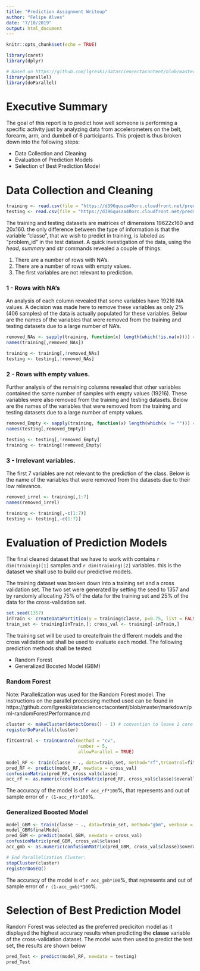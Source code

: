 ```yaml
---
title: "Prediction Assignment Writeup"
author: "Felipe Alves"
date: "7/10/2019"
output: html_document
---
```


```r
knitr::opts_chunk$set(echo = TRUE)
```

```r
library(caret)
library(dplyr)

# Based on https://github.com/lgreski/datasciencectacontent/blob/master/markdown/pml-randomForestPerformance.md
library(parallel)
library(doParallel)
```

# Executive Summary

The goal of this report is to predict how well someone is performing a specific activity just by analyzing data from accelerometers on the belt, forearm, arm, and dumbell of 6 participants. This project is thus broken down into the following steps:

* Data Collection and Cleaning
* Evaluation of Prediction Models
* Selection of Best Prediction Model

# Data Collection and Cleaning

```r
training <- read.csv(file = "https://d396qusza40orc.cloudfront.net/predmachlearn/pml-training.csv",header = TRUE,sep = ",")
testing <- read.csv(file = "https://d396qusza40orc.cloudfront.net/predmachlearn/pml-testing.csv",header = TRUE,sep = ",")
```

The training and testing datasets are matrices of dimensions 19622x160 and 20x160. the only difference between the type of information is that the variable "classe", that we wish to predict in training, is labeled as "problem_id" in the test dataset.
A quick investigation of the data, using the *head*, *summary* and *str* commands revealed a couple of things:

1. There are a number of rows with NA's.
2. There are a number of rows with empty values.
3. The first variables are not relevant to prediction.

### 1 - Rows with NA's
An analysis of each column revealed that some variables have 19216 NA values. A decision was made here to remove these variables as only 2% (406 samples) of the data is actually populated for these variables.
Below are the names of the variables that were removed from the training and testing datasets due to a large number of NA's.
```r
removed_NAs <- sapply(training, function(x) length(which(!is.na(x)))) == 406
names(training[,removed_NAs])

training <- training[,!removed_NAs]
testing <- testing[,!removed_NAs]
```

### 2 - Rows with empty values.
Further analysis of the remaining columns revealed that other variables contained the same number of samples with empty values (19216). These variables were also removed from the training and testing datasets.
Below are the names of the variables that were removed from the training and testing datasets due to a large number of empty values.
```r
removed_Empty <- sapply(training, function(x) length(which(x != ""))) == 406
names(testing[,removed_Empty])

testing <- testing[,!removed_Empty]
training <- training[!removed_Empty]
```
### 3 - Irrelevant variables.
The first 7 variables are not relevant to the prediction of the class.
Below is the name of the variables that were removed from the datasets due to their low relevance.
```r
removed_irrel <- training[,1:7]
names(removed_irrel)

training <- training[,-c(1:7)]
testing <- testing[,-c(1:7)]
```

# Evaluation of Prediction Models

The final cleaned dataset that we have to work with contains `r dim(training)[1]` samples and `r dim(training)[2]` variables. this is the dataset we shall use to build our predictive models.

The training dataset was broken down into a training set and a cross validation set. The two set were generated by setting the seed to 1357 and by randomly allocating 75% of the data for the training set and 25% of the data for the cross-validation set.

```r
set.seed(1357)
inTrain <- createDataPartition(y = training$classe, p=0.75, list = FALSE)
train_set <- training[inTrain,]; cross_val <- training[-inTrain,]
```

The training set will be used to create/train the different models and the cross validation set shall be used to evaluate each model.
The following prediction methods shall be tested:

* Random Forest
* Generalized Boosted Model (GBM)
 
### Random Forest
Note: Parallelization was used for the Random Forest model. The instructions on the parallel processing method used can be found in https://github.com/lgreski/datasciencectacontent/blob/master/markdown/pml-randomForestPerformance.md

```r
cluster <- makeCluster(detectCores() - 1) # convention to leave 1 core for OS
registerDoParallel(cluster)

fitControl <- trainControl(method = "cv",
                           number = 5,
                           allowParallel = TRUE)
```


```r
model_RF <- train(classe ~ ., data=train_set, method="rf",trControl=fitControl)
pred_RF <- predict(model_RF, newdata = cross_val)
confusionMatrix(pred_RF, cross_val$classe)
acc_rf <- as.numeric(confusionMatrix(pred_RF, cross_val$classe)$overall[1])
```

The accuracy of the model is of `r acc_rf*100`%, that represents and out of sample error of `r (1-acc_rf)*100`%.

### Generalized Boosted Model
```r
model_GBM <- train(classe ~ ., data=train_set, method="gbm", verbose = FALSE, trControl=fitControl)
model_GBM$finalModel
pred_GBM <- predict(model_GBM, newdata = cross_val)
confusionMatrix(pred_GBM, cross_val$classe)
acc_gmb <- as.numeric(confusionMatrix(pred_GBM, cross_val$classe)$overall[1])

# End Parallelization Cluster:
stopCluster(cluster)
registerDoSEQ()
```

The accuracy of the model is of `r acc_gmb*100`%, that represents and out of sample error of `r (1-acc_gmb)*100`%.

# Selection of Best Prediction Model

Random Forest was selected as the preferred prediciton model as it displayed the highest accuracy results when predicting the **classe** variable of the cross-validation dataset.
The model was then used to predict the test set, the results are shown below
```r
pred_Test <- predict(model_RF, newdata = testing)
pred_Test
```